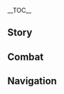 {{CharacterTabs}}
{{LanguageTabs}}
{{Stub|1={{Meta/VO|tl=1|rm=1|Chinese}}}}
__TOC__
==Story==
{{VO/Story
|character           = Xinyan
|language            = zh
|language_s          = zh
|language_t          = zh-tw
|name_s              = 辛焱
|name_t              = 辛焱
|vo_01_01_title_s    = 初次见面…
|vo_01_01_title_t    = 初次見面…
|vo_01_01_subtitle   = Hello
|vo_01_01_file       = VO_{language}{character} Hello.ogg
|vo_01_01_tx_s       = 我是辛焱，璃月港唯一的摇滚乐手，最近在想要不要去其他地方巡回演出，目的地的话…啊，听说你是走遍了很多地方的旅行者，对吧？让我加入你们吧！去哪里都行。
|vo_01_01_tx_t       = 我是辛焱，璃月港唯一的搖滾樂手，最近在想要不要去其他地方巡迴演出，目的地的話…啊，聽說{{MC|你|妳|mc=1}}是走遍了很多地方的旅行者，對吧？讓我加入你們吧！去哪裡都行。
|vo_01_01_rm         = 
|vo_01_01_tl         = 
|vo_02_01_title_s    = 闲聊・气势
|vo_02_01_title_t    = 閒聊・氣勢
|vo_02_01_subtitle   = Chat: Vigor
|vo_02_01_file       = VO_{language}{character} Chat - Vigor.ogg
|vo_02_01_tx_s       = 摇滚不可缺少的，就是激情&mdash;&mdash;喂，别发呆了，快动起来！
|vo_02_01_tx_t       = 搖滾不可缺少的，就是激情&mdash;&mdash;喂，別發呆了，快動起來！
|vo_02_01_rm         = Yáogǔn bùkě quēshǎo de, jiùshì jīqíng{{lmdash}} Wèi, bié fādāile, kuài dòng qǐlái!
|vo_02_01_tl         = An essential part to rock is passion&mdash; Hey, stop being dazed, get moving!
|vo_02_02_title_s    = 闲聊・新曲
|vo_02_02_title_t    = 閒聊・新曲
|vo_02_02_subtitle   = Chat: New Song
|vo_02_02_file       = VO_{language}{character} Chat - New Song.ogg
|vo_02_02_tx_s       = 要不我来弹首曲子给你听，我新写的哦？
|vo_02_02_tx_t       = 要不我來彈首曲子給{{MC|你|妳|mc=1}}聽，我新寫的哦？
|vo_02_02_rm         = Yào bù wǒ lái tán shǒu qǔzi gěi nǐ tīng, wǒ xīn xiě de ó?
|vo_02_02_tl         = How about I play a song for you? I just wrote it.
|vo_02_03_title_s    = 闲聊・注目
|vo_02_03_title_t    = 閒聊・注目
|vo_02_03_subtitle   = Chat: Look!
|vo_02_03_file       = VO_{language}{character} Chat - Look.ogg
|vo_02_03_tx_s       = 快看那边！好像有很摇滚的东西！
|vo_02_03_tx_t       = 快看那邊！好像有很搖滾的東西！
|vo_02_03_rm_s       = Kuài kàn nàbiān! Hǎoxiàng yǒu hěn yáogǔn de dōngxi!
|vo_02_03_rm_t       = Kuài kàn nàbiān! Hǎoxiàng yǒu hěn yáogǔn de dōngxī!
|vo_02_03_tl         = Look over there! Looks like there's something that rocks!
|vo_03_01_title_s    = 下雨的时候…
|vo_03_01_title_t    = 下雨的時候…
|vo_03_01_subtitle   = When It Rains
|vo_03_01_file       = VO_{language}{character} When It Rains.ogg
|vo_03_01_tx_s       = 这么大的雨…可不能让琴被淋到了啊。
|vo_03_01_tx_t       = 這麼大的雨…可不能讓琴被淋到了啊。
|vo_03_01_rm         = Zhème dà de yǔ... kě bùnéng ràng qín bèi lín dàole a.
|vo_03_01_tl         = So much rain... I can't let my guitar get wet.
|vo_03_02_title_s    = 打雷的时候…
|vo_03_02_title_t    = 打雷的時候…
|vo_03_02_subtitle   = When Thunder Strikes
|vo_03_02_file       = VO_{language}{character} When Thunder Strikes.ogg
|vo_03_02_tx_s       = 看样子这雨一时半会儿不会停…嗯，但演出不会推迟！
|vo_03_02_tx_t       = 看樣子這雨一時半會不會停…嗯，但演出不會推遲！
|vo_03_02_rm_s       = Kàn yàngzi zhè yǔ yīshí-bàn huǐr bùhuì tíng... Ǹg, dàn yǎnchū bùhuì tuīchí!
|vo_03_02_rm_t       = 
|vo_03_02_tl         = It looks like this rain isn't gonna stop for a while... *sigh* However the show won't get delayed!
|vo_03_03_title_s    = 下雪的时候…
|vo_03_03_title_t    = 下雪的時候…
|vo_03_03_subtitle   = When It Snows
|vo_03_03_file       = VO_{language}{character} When It Snows.ogg
|vo_03_03_tx_s       = 唔…这种天气要怎么吸引观众呢？对了！来一场「暴风雪极限耐力摇滚挑战」怎么样！
|vo_03_03_tx_t       = 唔…這種天氣要怎麼吸引觀眾呢？對了！來一場「暴風雪極限耐力搖滾挑戰」怎麼樣！
|vo_03_03_rm         = Wú... Zhè zhǒng tiānqì yào zěnme xīyǐn guānzhòng ne? Duìle! Lái yī chǎng "bàofēngxuě jíxiàn nàilì yáogǔn tiǎozhàn" zěnmeyàng!
|vo_03_03_tl         = *sigh*... How do we attract an audience in this weather? I know! How about we have a "Rock in the Extreme Blizzard Endurance Challenge"?
|vo_03_04_title_s    = 刮大风了…
|vo_03_04_title_t    = 颳大風了…
|vo_03_04_subtitle   = When the Wind Is Blowing
|vo_03_04_file       = VO_{language}{character} When the Wind Is Blowing.ogg
|vo_03_04_tx_s       = 呜哇，快找个地方躲躲，不然发型要塌了！
|vo_03_04_tx_t       = 嗚哇，快找個地方躲躲，不然髮型要塌了！
|vo_03_04_rm         = Wū wa, kuài zhǎo gè dìfāng duǒ duo, bùrán fǎxíng yào tāle!
|vo_03_04_tl         = Wah, Let's quickly find some shelter! Or else my hairdo is gonna collapse!
|vo_04_01_title_s    = 早上好…
|vo_04_01_title_t    = 早安…
|vo_04_01_subtitle   = Good Morning
|vo_04_01_file       = VO_{language}{character} Good Morning.ogg
|vo_04_01_tx_s       = 早啊，我刚刚在开嗓，今天嗓子的状态也好得很呢。
|vo_04_01_tx_t       = 早啊，我剛剛在開嗓，今天嗓子的狀態也好得很呢。
|vo_04_01_rm         = Zǎo a, wǒ gānggāng zài kāi sǎng, jīntiān sǎngzi de zhuàngtài yě hǎo dé hěn ne.
|vo_04_01_tl         = Morning, I was warming up my voice. My throat is in a good state today.
|vo_04_02_title_s    = 中午好…
|vo_04_02_title_t    = 午安…
|vo_04_02_subtitle   = Good Afternoon
|vo_04_02_file       = VO_{language}{character} Good Afternoon.ogg
|vo_04_02_tx_s       = 啊，收工了收工了，哈…没什么事的话，我去打个盹儿。
|vo_04_02_tx_t       = 啊，收工了收工了，哈…沒什麼事的話，我去打個盹。
|vo_04_02_rm         = 
|vo_04_02_tl         = 
|vo_04_03_title_s    = 晚上好…
|vo_04_03_title_t    = 晚上好…
|vo_04_03_subtitle   = Good Evening
|vo_04_03_file       = VO_{language}{character} Good Evening.ogg
|vo_04_03_tx_s       = 马上就要演出了，你也一起来嗨吗？
|vo_04_03_tx_t       = 馬上就要演出了，{{MC|你|妳|mc=1}}也一起來嗨嗎？
|vo_04_03_rm         = 
|vo_04_03_tl         = 
|vo_04_04_title_s    = 晚安…
|vo_04_04_title_t    = 晚安…
|vo_04_04_subtitle   = Good Night
|vo_04_04_file       = VO_{language}{character} Good Night.ogg
|vo_04_04_tx_s       = 哦，好的，你先去睡吧。我吗？我还要保养我的琴，还想改改曲子，嘿嘿，刚从舞台下来，睡也睡不着的。
|vo_04_04_tx_t       = 哦，好的，{{MC|你|妳|mc=1}}先去睡吧。我嗎？我還要保養我的琴，還想改改曲子，嘿嘿，剛從舞臺下來，睡也睡不著的。
|vo_04_04_rm         = 
|vo_04_04_tl         = 
|vo_05_01_title_s    = 关于{name_s}自己・凶恶
|vo_05_01_title_t    = 關於{name_t}自己・兇惡
|vo_05_01_subtitle   = About {character}: Frightening
|vo_05_01_file       = VO_{language}{character} About {character} - Frightening.ogg
|vo_05_01_tx_s       = 你居然不怕我？唉，有人说，我眼神跟刀子一样，衣服不好好穿，讲话也不守规矩。他们一看到我就躲得远远的，哎，真是…只是风格不一样而已，我又不是什么怪物…
|vo_05_01_tx_t       = {{MC|你|妳|mc=1}}居然不怕我？唉，有人說，我眼神跟刀子一樣，衣服不好好穿，講話也不守規矩。他們一看到我就躲得遠遠的，唉，真是…只是風格不一樣而已，我又不是什麼怪物…
|vo_05_01_rm         = 
|vo_05_01_tl         = 
|vo_05_02_title_s    = 关于{name_s}自己・摇滚
|vo_05_02_title_t    = 關於{name_t}自己・搖滾
|vo_05_02_subtitle   = About {character}: Rock 'N' Roll
|vo_05_02_file       = VO_{language}{character} About {character} - RockNRoll.ogg
|vo_05_02_tx_s       = 摇滚是从枫丹传过来的，算是新东西吧。不过啊，在璃月挺不受欢迎的，一般人都觉得吵吵嚷嚷，不喜欢听。所以我啊，很感激每一个能来听我唱歌的人，哈哈。
|vo_05_02_tx_t       = 搖滾是從楓丹傳過來的，算是新東西吧。不過啊，在璃月挺不受歡迎的，一般人都覺得吵吵嚷嚷，不喜歡聽。所以我啊，很感激每一個能來聽我唱歌的人，哈哈。
|vo_05_02_rm         = 
|vo_05_02_tl         = 
|vo_06_01_title_s    = 关于我们・观演
|vo_06_01_title_t    = 關於我們・觀演
|vo_06_01_subtitle   = About Us: The Audience
|vo_06_01_file       = VO_{language}{character} About Us - The Audience.ogg
|vo_06_01_tx_s       = 来看我演出？哈，到前面来吧！前面的感觉更好。咳咳，那么，璃月港独一份的摇滚现场，现在开始！
|vo_06_01_tx_t       = 來看我演出？哈，到前面來吧！前面的感覺更好。咳咳，那麼，璃月獨一份的搖滾現場，現在開始！
|vo_06_01_rm         = 
|vo_06_01_tl         = 
|vo_06_02_title_s    = 关于我们・投缘
|vo_06_02_title_t    = 關於我們・投緣
|vo_06_02_subtitle   = About Us: Kindred Spirits
|vo_06_02_friendship = 6
|vo_06_02_file       = VO_{language}{character} About Us - Kindred Spirits.ogg
|vo_06_02_tx_s       = 我还在想为什么和你这么聊得来，原来你不是这个世界的人，那也就用不着关心这个世界的条条框框了&mdash;&mdash;人生就该是这样！繁文缛节什么的统统闪一边去，无拘无束，自由自在。
|vo_06_02_tx_t       = 我還在想為什麼和{{MC|你|妳|mc=1}}這麼聊得來，原來{{MC|你|妳|mc=1}}不是這個世界的人，那也就用不著關心這個世界的條條框框了&mdash;&mdash;人生就該是這樣！繁文縟節什麼的統統閃一邊去，無拘無束，自由自在。
|vo_06_02_rm         = 
|vo_06_02_tl         = 
|vo_06_03_title_s    = 关于我们・邀请
|vo_06_03_title_t    = 關於我們・邀請
|vo_06_03_subtitle   = About Us: Invitation
|vo_06_03_friendship = 6
|vo_06_03_file       = VO_{language}{character} About Us - Invitation.ogg
|vo_06_03_tx_s       = 我想让我摇滚的音乐元素更丰富一点。其实，你的节奏感很好嘛，要不要试试帮我打鼓？没打过？唉呀，不要怯场，关键是气势。来试试看嘛，你绝对很有天赋的。
|vo_06_03_tx_t       = 我想讓我搖滾的音樂元素更豐富一點。其實，{{MC|你|妳|mc=1}}的節奏感很好嘛，要不要試試幫我打鼓？沒打過？唉呀，不要怯場，關鍵是氣勢。來試試看嘛，{{MC|你|妳|mc=1}}絕對很有天賦的。
|vo_06_03_rm         = 
|vo_06_03_tl         = 
|vo_07_01_title_s    = 关于「神之眼」…
|vo_07_01_title_t    = 關於「神之眼」…
|vo_07_01_subtitle   = About the [[Vision]]
|vo_07_01_friendship = 4
|vo_07_01_file       = VO_{language}{character} About the Vision.ogg
|vo_07_01_tx_s       = 会把「神之眼」的火用来给摇滚伴奏的，估计全提瓦特也就我一个。有人批评我，应该好好敬重这种力量…不过，既然神都把「神之眼」给了我，就说明他对我的用法，也是认可的吧。
|vo_07_01_tx_t       = 會把「神之眼」的火用來給搖滾伴奏的，大概全提瓦特也就我一個。有人批評我，應該好好敬重這種力量…不過，既然神都把「神之眼」給了我，就說明他對我的用法，也是認可的吧。
|vo_07_01_rm         = 
|vo_07_01_tl         = 
|vo_07_02_title_s    = 有什么想要分享・命名
|vo_07_02_title_t    = 有什麼想要分享・命名
|vo_07_02_subtitle   = Something to Share: Naming
|vo_07_02_friendship = 4
|vo_07_02_file       = VO_{language}{character} Something to Share - Naming.ogg
|vo_07_02_tx_s       = 这把琴，是我亲手做的哦。本来是按照枫丹的摇滚乐器来做的，但做着做着就不再是一个东西了。我一直想给它取一个好听又好记的名字，比如「焱琴」「碎玉」「定山」什么的，但还是差点味道…你有什么好主意吗？
|vo_07_02_tx_t       = 這把琴，是我親手做的哦。本來是按照楓丹的搖滾樂器來做的，但做著做著就不再是一個東西了。我一直想給它取一個好聽又好記的名字，比如「焱琴」「碎玉」「定山」什麼的，但還是差點味道…{{MC|你|妳|mc=1}}有什麼好主意嗎？
|vo_07_02_rm         = 
|vo_07_02_tl         = 
|vo_07_03_title_s    = 有什么想要分享・宴乐
|vo_07_03_title_t    = 有什麼想要分享・宴樂
|vo_07_03_subtitle   = Something to Share: Opera
|vo_07_03_file       = VO_{language}{character} Something to Share - Opera.ogg
|vo_07_03_tx_s       = 欸，你知道「宴乐」吗？就是有钱人在宴会上听的曲子。一会儿唱这个多有本事，一会儿又唱那个多了不起…把音乐用成这个样子，哎呀，一点儿都不摇滚。
|vo_07_03_tx_t       = 欸，{{MC|你|妳|mc=1}}知道「宴樂」嗎？就是有錢人在宴會上聽的曲子。一會唱這個多有本事，一會又唱那個多了不起…把音樂用成這個樣子，哎呀，一點都不搖滾。
|vo_07_03_rm         = 
|vo_07_03_tl         = 
|vo_07_04_title_s    = 感兴趣的见闻…
|vo_07_04_title_t    = 感興趣的見聞…
|vo_07_04_subtitle   = Interesting Things
|vo_07_04_file       = VO_{language}{character} Interesting Things.ogg
|vo_07_04_tx_s       = 我最喜欢的一套演出服，是我亲手用「霓裳花」织的。你肯定也见过那种花吧，红得够激情。而且，和我的摇滚也很搭呢。
|vo_07_04_tx_t       = 我最喜歡的一套演出服，是我親手用「霓裳花」織的。{{MC|你|妳|mc=1}}肯定也見過那種花吧，紅得夠激情。而且，和我的搖滾也很搭呢。
|vo_07_04_rm         = 
|vo_07_04_tl         = 
|vo_08_01_title_s    = 关于香菱…
|vo_08_01_title_t    = 關於香菱…
|vo_08_01_subtitle   = About [[Xiangling]]
|vo_08_01_friendship = 4
|vo_08_01_file       = VO_{language}{character} About Xiangling.ogg
|vo_08_01_tx_s       = 我经常去「万民堂」吃夜宵，香菱如果手头不忙，还经常跟我聊天，一直聊到很晚很晚。啊？你问我都点的啥？嗯…其实是香菱做啥我吃啥，哈哈。每次都不一样，味道也千变万化，她可以说是料理界的「摇滚明星」了！
|vo_08_01_tx_t       = 我經常去「萬民堂」吃宵夜，香菱如果手頭不忙，還經常跟我聊天，一直聊到很晚很晚。啊？{{MC|你|妳|mc=1}}問我都點的啥？嗯…其實是香菱做啥我吃啥，哈哈。每次都不一樣，味道也千變萬化，她可以說是料理界的「搖滾明星」了！
|vo_08_01_rm         = 
|vo_08_01_tl         = 
|vo_08_02_title_s    = 关于钟离…
|vo_08_02_title_t    = 關於鍾離…
|vo_08_02_subtitle   = About [[Zhongli]]
|vo_08_02_friendship = 4
|vo_08_02_file       = VO_{language}{character} About Zhongli.ogg
|vo_08_02_tx_s       = 以前没什么人听我的摇滚，有一天他突然来邀请我，说可以去他那里试试，合适的话可以去当驻唱歌手，我心里激动啊，终于有人理解我的音乐了！就直接答应了下来。结果去了场地才知道，他居然是那个「往生堂」的客卿…这明显不合适啊，真是个怪人。
|vo_08_02_tx_t       = 以前沒什麼人聽我的搖滾，有一天他突然來邀請我，說可以去他那裡試試，適合的話可以去當駐唱歌手，我心裡激動啊，終於有人理解我的音樂了！就直接答應了下來。結果去了場地才知道，他居然是那個「往生堂」的客卿…這明顯不適合啊，真是個怪人。
|vo_08_02_rm         = 
|vo_08_02_tl         = 
|vo_08_03_title_s    = 关于凝光…
|vo_08_03_title_t    = 關於凝光…
|vo_08_03_subtitle   = About [[Ningguang]]
|vo_08_03_friendship = 4
|vo_08_03_file       = VO_{language}{character} About Ningguang.ogg
|vo_08_03_tx_s       = 你知道千岩军吧？他们以前总是妨碍我，说什么这里也不准搭舞台，那里也不准，麻烦死了。咳咳，不过在我找总务司申诉之后，听说那个「天权星」专门修订了璃月的什么…呃…反正是某个规则，划定了演出专属场地，还要申请什么许可。哎…其实还是很麻烦，不过，好歹不用像之前一样，被赶得到处乱跑了嘛。
|vo_08_03_tx_t       = {{MC|你|妳|mc=1}}知道千岩軍吧？他們以前總是妨礙我，說什麼這裡也不准搭舞臺，那裡也不准，麻煩死了。咳咳，不過在我找總務司申訴之後，聽說那個「天權星」專門修訂了璃月的什麼…呃…反正是某個規則，劃定了演出專屬場地，還要申請什麼許可。哎…其實還是很麻煩，不過，好歹不用像之前一樣，被趕得到處亂跑了嘛。
|vo_08_03_rm         = 
|vo_08_03_tl         = 
|vo_08_04_title_s    = 关于白术…
|vo_08_04_title_t    = 關於白朮…
|vo_08_04_subtitle   = About [[Baizhu]]
|vo_08_04_friendship = 4
|vo_08_04_file       = VO_{language}{character} About Baizhu.ogg
|vo_08_04_tx_s       = 白术先生开的药方保养嗓子效果一流，为了答谢他，我在他面前来了一段即兴摇滚，结果…他养的那条蛇就晕了过去。从那以后，那条蛇看到我就一个劲儿地往白术先生的衣领里面钻，哈哈哈。我从那以后才知道，蛇原来对震动很敏感。
|vo_08_04_tx_t       = 白朮先生開的藥方保養嗓子效果一流，為了答謝他，我在他面前來了一段即興搖滾，結果…他養的那條蛇就暈了過去。從那以後，那條蛇看到我就一個勁地往白朮先生的衣領裡面鑽，哈哈哈。我從那以後才知道，蛇原來對震動很敏感。
|vo_08_04_rm         = 
|vo_08_04_tl         = 
|vo_08_05_title_s    = 关于北斗…
|vo_08_05_title_t    = 關於北斗…
|vo_08_05_subtitle   = About [[Beidou]]
|vo_08_05_friendship = 4
|vo_08_05_file       = VO_{language}{character} About Beidou.ogg
|vo_08_05_tx_s       = 她啊，说话直爽，气量也大，聊起来特别投缘。「死兆星」号乘风破浪的故事，实在是太帅了，给了我很多摇滚的灵感。嘿嘿，我还专门写了一首歌给他们。现在，只要我唱第一句，好多船员都能跟我唱下去，都快变成船歌啦。
|vo_08_05_tx_t       = 她啊，說話直爽，氣量也大，聊起來特別投緣。「死兆星」號乘風破浪的故事，實在是太帥了，給了我很多搖滾的靈感。嘿嘿，我還專門寫了一首歌給他們。現在，只要我唱第一句，好多船員都能跟我唱下去，都快變成船歌啦。
|vo_08_05_rm         = 
|vo_08_05_tl         = 
|vo_08_06_title_s    = 关于重云…
|vo_08_06_title_t    = 關於重雲…
|vo_08_06_subtitle   = About [[Chongyun]]
|vo_08_06_friendship = 4
|vo_08_06_file       = VO_{language}{character} About Chongyun.ogg
|vo_08_06_tx_s       = 他超有意思！看上去文静内向，但有一次演出，他好像是被朋友叫过来，要跟我说什么话。舞台上声音太大，我还没听清呢，他已经一个箭步跳上台来和我一起唱了，还唱得特别摇滚。这就叫「人不可貌相」吧。
|vo_08_06_tx_t       = 他超有意思！看上去文靜內向，但有一次演出，他好像是被朋友叫過來，要跟我說什麼話。舞臺上聲音太大，我還沒聽清呢，他已經一個箭步跳上臺來和我一起唱了，還唱得特別搖滾。這就叫「人不可貌相」吧。
|vo_08_06_rm         = 
|vo_08_06_tl         = 
|vo_08_07_title_s    = 关于胡桃…
|vo_08_07_title_t    = 關於胡桃…
|vo_08_07_subtitle   = About [[Hu Tao]]
|vo_08_07_friendship = 4
|vo_08_07_file       = VO_{language}{character} About Hu Tao.ogg
|vo_08_07_tx_s       = 她明明是往生堂的堂主，却每天一副开开心心的样子，完全不知道在想什么。街上碰到的话，还会大大方方地和我打招呼，说什么「喜欢玩火的人，是生意兴隆的保障呢。」…呃，有、有点诡异。
|vo_08_07_tx_t       = 她明明是往生堂的堂主，卻每天一副開開心心的樣子，完全不知道在想什麼。街上碰到的話，還會大大方方地和我打招呼，說什麼「喜歡玩火的人，是生意興隆的保障呢。」…呃，有、有點詭異。
|vo_08_07_rm         = 
|vo_08_07_tl         = 
|vo_08_08_title_s    = 关于云堇…
|vo_08_08_title_t    = 關於雲堇…
|vo_08_08_subtitle   = About [[Yun Jin]]
|vo_08_08_friendship = 4
|vo_08_08_file       = VO_{language}{character} About Yun Jin.ogg
|vo_08_08_tx_s       = 告诉你个小秘密，别到处乱讲哦。那个人可喜欢摇滚了，不管多忙，一周都来听我三场，只多不少。按理说，「和裕茶馆」的戏班头牌，该喜欢什么琴棋书画，花鸟虫鱼才对吧？肯定是平时被憋坏了，哈哈哈。
|vo_08_08_tx_t       = 告訴{{MC|你|妳|mc=1}}個小秘密，別到處亂講哦。那個人可喜歡搖滾了，不管多忙，一周都來聽我三場，只多不少。按理說，「和裕茶館」的戲班頭牌，該喜歡什麼琴棋書畫，花鳥蟲魚才對吧？肯定是平時被憋壞了，哈哈哈。
|vo_08_08_rm         = 
|vo_08_08_tl         = 
|vo_09_01_title_s    = 想要了解{name_s}・其一
|vo_09_01_title_t    = 想要瞭解{name_t}・其一
|vo_09_01_subtitle   = More About {character}: I
|vo_09_01_file       = VO_{language}{character} More About {character} - 01.ogg
|vo_09_01_tx_s       = 想要了解我？哈，一般人看到我就躲得远远的了，你还真是奇怪。那好吧，那就…从了解我的摇滚开始？
|vo_09_01_tx_t       = 想要瞭解我？哈，一般人看到我就躲得遠遠的了，{{MC|你|妳|mc=1}}還真是奇怪。那好吧，那就…從瞭解我的搖滾開始？
|vo_09_01_rm         = 
|vo_09_01_tl         = 
|vo_09_02_title_s    = 想要了解{name_s}・其二
|vo_09_02_title_t    = 想要瞭解{name_t}・其二
|vo_09_02_subtitle   = More About {character}: II
|vo_09_02_friendship = 3
|vo_09_02_file       = VO_{language}{character} More About {character} - 02.ogg
|vo_09_02_tx_s       = 小时候，大人都让我要像个女孩子，让我学这个，学那个，但我天赋不行，总是挨骂。摇滚就不一样，没人教我，我也能做得很好，但却被大人说「没个女孩儿样」，唉，这就叫成见。
|vo_09_02_tx_t       = 小時候，大人都讓我要像個女孩子，讓我學這個，學那個，但我天賦不行，總是挨罵。搖滾就不一樣，沒人教我，我也能做得很好，但卻被大人說「沒個女孩樣」，唉，這就叫成見。
|vo_09_02_rm         = 
|vo_09_02_tl         = 
|vo_09_03_title_s    = 想要了解{name_s}・其三
|vo_09_03_title_t    = 想要瞭解{name_t}・其三
|vo_09_03_subtitle   = More About {character}: III
|vo_09_03_friendship = 4
|vo_09_03_file       = VO_{language}{character} More About {character} - 03.ogg
|vo_09_03_tx_s       = 你有注意到我今天有什么区别吗？其实为了见你，我出门之前做了面部的按摩，放松了眼睛和嘴，还对着镜子练习了半小时的微笑。怎么样？是不是看上去没那么凶了？比原来更凶了？唉…
|vo_09_03_tx_t       = {{MC|你|妳|mc=1}}有注意到我今天有什麼區別嗎？其實為了見{{MC|你|妳|mc=1}}，我出門之前做了面部的按摩，放鬆了眼睛和嘴，還對著鏡子練習了半小時的微笑。怎麼樣？是不是看上去沒那麼兇了？比原來更兇了？唉…
|vo_09_03_rm         = 
|vo_09_03_tl         = 
|vo_09_04_title_s    = 想要了解{name_s}・其四
|vo_09_04_title_t    = 想要瞭解{name_t}・其四
|vo_09_04_subtitle   = More About {character}: IV
|vo_09_04_friendship = 5
|vo_09_04_file       = VO_{language}{character} More About {character} - 04.ogg
|vo_09_04_tx_s       = 陪我练琴辛苦了！欸？差不多到中午了，来吃午饭吧，你的份我也准备了！喏，里面有西红柿，香肠，煎蛋…什么？我不像是做这种事的人？别、别小看我啊！做个吃的，摆个可爱的造型，也、也没什么不行的吧。
|vo_09_04_tx_t       = 陪我練琴辛苦了！欸？差不多到中午了，來吃午飯吧，{{MC|你|妳|mc=1}}的份我也準備了！喏，裡面有番茄，香腸，煎蛋…什麼？我不像是做這種事的人？別、別小看我啊！做個吃的，擺個可愛的造型，也、也沒什麼不行的吧。
|vo_09_04_rm         = 
|vo_09_04_tl         = 
|vo_09_05_title_s    = 想要了解{name_s}・其五
|vo_09_05_title_t    = 想要瞭解{name_t}・其五
|vo_09_05_subtitle   = More About {character}: V
|vo_09_05_friendship = 6
|vo_09_05_file       = VO_{language}{character} More About {character} - 05.ogg
|vo_09_05_tx_s       = 我很信奉摇滚的反抗精神，但我觉得这不代表我就一定要去张扬个性，我也可以有很正常的生活，可以做缝纫，可以养花养鱼，可以做造型可爱的菜肴，可以喜欢任何事，还有…任何人，对吧。
|vo_09_05_tx_t       = 我很信奉搖滾的反抗精神，但我覺得這不代表我就一定要去張揚個性，我也可以有很正常的生活，可以做縫紉，可以養花養魚，可以做造型可愛的菜餚，可以喜歡任何事，還有…任何人，對吧。
|vo_09_05_rm         = 
|vo_09_05_tl         = 
|vo_10_01_title_s    = {name_s}的爱好…
|vo_10_01_title_t    = {name_t}的愛好…
|vo_10_01_subtitle   = {character}'s Hobbies
|vo_10_01_file       = VO_{language}{character} Hobbies.ogg
|vo_10_01_tx_s       = 爱好那当然是摇滚！你有没有全情投入过某件事呢？当你与你最爱的东西合二为一，时间空间什么的都不再重要，只需要尽情享受，尽情宣泄&mdash;&mdash;对对！这样沉醉进去的感觉，上百次上千次都不够！
|vo_10_01_tx_t       = 愛好那當然是搖滾！{{MC|你|妳|mc=1}}有沒有全情投入過某件事呢？當{{MC|你|妳|mc=1}}與{{MC|你|妳|mc=1}}最愛的東西合二為一，時間空間什麼的都不再重要，只需要盡情享受，盡情宣洩&mdash;&mdash;對對！這樣沉醉進去的感覺，上百次上千次都不夠！
|vo_10_01_rm         = 
|vo_10_01_tl         = 
|vo_10_02_title_s    = {name_s}的烦恼…
|vo_10_02_title_t    = {name_t}的煩惱…
|vo_10_02_subtitle   = {character}'s Troubles
|vo_10_02_file       = VO_{language}{character} Troubles.ogg
|vo_10_02_tx_s       = 我每次不小心和路边的小孩子对上眼，都会把他们吓哭。唉，到底有没有办法，能让我看起来不那么凶啊？能想到的办法我全试过了，都没什么用…
|vo_10_02_tx_t       = 我每次不小心和路邊的小孩子對上眼，都會把他們嚇哭。唉，到底有沒有辦法，能讓我看起來不那麼兇啊？能想到的辦法我全試過了，都沒什麼用…
|vo_10_02_rm         = 
|vo_10_02_tl         = 
|vo_10_03_title_s    = 喜欢的食物…
|vo_10_03_title_t    = 喜歡的食物…
|vo_10_03_subtitle   = Favorite Food
|vo_10_03_file       = VO_{language}{character} Favorite Food.ogg
|vo_10_03_tx_s       = 璃港船局的午饭真的超好吃！油水很多，肉也管够，虽然菜就那么几样，但我怎么吃都吃不腻！要我说，光是为了尝尝他们的午饭，就值得去船局干一天活！
|vo_10_03_tx_t       = 璃港船局的午飯真的超好吃！油水很多，肉也夠，雖然菜就那麼幾樣，但我怎麼吃都吃不膩！要我說，光是為了嚐嚐他們的午飯，就值得去船局幹一天活！
|vo_10_03_rm         = 
|vo_10_03_tl         = 
|vo_10_04_title_s    = 讨厌的食物…
|vo_10_04_title_t    = 討厭的食物…
|vo_10_04_subtitle   = Least Favorite Food
|vo_10_04_file       = VO_{language}{character} Least Favorite Food.ogg
|vo_10_04_tx_s       = 我几乎不挑食，但我讨厌清汤寡水的菜。咸就是咸，辣就是辣，有滋有味吃着才过瘾！哪怕食材只够做一道「珍珠翡翠白玉汤」，我也会事先备好干碟蘸水。
|vo_10_04_tx_t       = 我幾乎不挑食，但我討厭清湯寡水的菜。鹹就是鹹，辣就是辣，有滋有味吃起來才過癮！哪怕食材只夠做一道「珍珠翡翠白玉湯」，我也會事先備好醬料。
|vo_10_04_rm         = 
|vo_10_04_tl         = <!-- Receiving a Gift -->
|vo_11_01_title_s    = 收到赠礼・其一
|vo_11_01_title_t    = 收到贈禮・其一
|vo_11_01_subtitle   = Receiving a Gift: I
|vo_11_01_file       = VO_{language}{character} Receiving a Gift - 01.ogg
|vo_11_01_tx_s       = 身体情不自禁想要跟着律动起来。太酷了！
|vo_11_01_tx_t       = 身體情不自禁想要跟著律動起來。太酷了！
|vo_11_01_rm         = 
|vo_11_01_tl         = 
|vo_11_02_title_s    = 收到赠礼・其二
|vo_11_02_title_t    = 收到贈禮・其二
|vo_11_02_subtitle   = Receiving a Gift: II
|vo_11_02_file       = VO_{language}{character} Receiving a Gift - 02.ogg
|vo_11_02_tx_s       = 味道不错，稍微欠点「火花」…需要我帮你摆个盘吗？
|vo_11_02_tx_t       = 味道不錯，稍微欠點「火花」…需要我幫{{MC|你|妳|mc=1}}擺個盤嗎？
|vo_11_02_rm         = 
|vo_11_02_tl         = 
|vo_11_03_title_s    = 收到赠礼・其三
|vo_11_03_title_t    = 收到贈禮・其三
|vo_11_03_subtitle   = Receiving a Gift: III
|vo_11_03_file       = VO_{language}{character} Receiving a Gift - 03.ogg
|vo_11_03_tx_s       = 你不介意我调点佐料，配着吃吧？
|vo_11_03_tx_t       = {{MC|你|妳|mc=1}}不介意我調點佐料，配著吃吧？
|vo_11_03_rm         = 
|vo_11_03_tl         = 
|vo_12_01_title_s    = 生日…
|vo_12_01_title_t    = 生日…
|vo_12_01_subtitle   = Birthday
|vo_12_01_file       = VO_{language}{character} Birthday.ogg
|vo_12_01_tx_s       = 生日快乐！你看，这是我特地做的刺绣，我参考枫丹的洋娃娃的样子，把我们两个纹在了上面，特别可爱对吧？欸…为什么这样看着我呀，我、我会刺绣是很奇怪的事吗？
|vo_12_01_tx_t       = 生日快樂！{{MC|你|妳|mc=1}}看，這是我特地做的刺繡，我參考楓丹的洋娃娃的樣子，把我們兩個紋在了上面，很可愛對吧？欸…為什麼這樣看著我呀，我、我會刺繡是很奇怪的事嗎？
|vo_12_01_rm         = 
|vo_12_01_tl         = 
|vo_13_01_title_s    = 突破的感受・起
|vo_13_01_title_t    = 突破的感受・起
|vo_13_01_subtitle   = Feelings About Ascension: Intro
|vo_13_01_ascension  = 1
|vo_13_01_file       = VO_{language}{character} Feelings About Ascension - 01.ogg
|vo_13_01_tx_s       = 嗯！就是这样的节奏！
|vo_13_01_tx_t       = 嗯！就是這樣的節奏！
|vo_13_01_rm         = 
|vo_13_01_tl         = 
|vo_13_02_title_s    = 突破的感受・承
|vo_13_02_title_t    = 突破的感受・承
|vo_13_02_subtitle   = Feelings About Ascension: Building Up
|vo_13_02_ascension  = 2
|vo_13_02_file       = VO_{language}{character} Feelings About Ascension - 02.ogg
|vo_13_02_tx_s       = 状态火热，期待我的下一次演出吧！
|vo_13_02_tx_t       = 狀態火熱，期待我的下一次演出吧！
|vo_13_02_rm         = 
|vo_13_02_tl         = 
|vo_13_03_title_s    = 突破的感受・转
|vo_13_03_title_t    = 突破的感受・轉
|vo_13_03_subtitle   = Feelings About Ascension: Climax
|vo_13_03_ascension  = 4
|vo_13_03_file       = VO_{language}{character} Feelings About Ascension - 03.ogg
|vo_13_03_tx_s       = 掌握了这么强的力量，说不定也能创作出前所未有的摇滚！谢谢你，我的新作不会让你失望的！
|vo_13_03_tx_t       = 掌握了這麼強的力量，說不定也能創作出前所未有的搖滾！謝謝{{MC|你|妳|mc=1}}，我的新作不會讓{{MC|你|妳|mc=1}}失望的！
|vo_13_03_rm         = 
|vo_13_03_tl         = 
|vo_13_04_title_s    = 突破的感受・合
|vo_13_04_title_t    = 突破的感受・合
|vo_13_04_subtitle   = Feelings About Ascension: Conclusion
|vo_13_04_ascension  = 6
|vo_13_04_file       = VO_{language}{character} Feelings About Ascension - 04.ogg
|vo_13_04_tx_s       = 酷！我感受到你饱满的「激情」了！那么，就让我写一首专属于你的摇滚，只为你而奏响吧！
|vo_13_04_tx_t       = 酷！我感受到{{MC|你|妳|mc=1}}飽滿的「激情」了！那麼，就讓我寫一首專屬於{{MC|你|妳|mc=1}}的搖滾，只為{{MC|你|妳|mc=1}}而奏響吧！
|vo_13_04_rm         = 
|vo_13_04_tl         = 
}}

==Combat==
{{Combat VO
|character           = Xinyan
|language            = zh

|skill_1_tx_s        = 能跟上节拍吗？
|skill_1_tx_t        = 能跟上節拍嗎？
|skill_1_rm          =
|skill_1_tl          =
|skill_2_tx_s        = 热情还不够！
|skill_2_tx_t        = 熱情還不夠！
|skill_2_rm          =
|skill_2_tl          =
|skill_3_tx_s        = 来点火花吧！
|skill_3_tx_t        = 來點火花吧！
|skill_3_rm          =
|skill_3_tl          =

|burst_1_tx_s        = 摇滚时间到！
|burst_1_tx_t        = 搖滾時間到！
|burst_1_rm          =
|burst_1_tl          =
|burst_2_tx_s        = 为反抗高歌！
|burst_2_tx_t        = 為反抗高歌！
|burst_2_rm          =
|burst_2_tl          =
|burst_3_tx_s        = 听我的最强音！
|burst_3_tx_t        = 聽我的最強音！
|burst_3_rm          =
|burst_3_tl          =

|sprint-s_1_file     = Sprint Start 01,Sprint Start 02,Sprint Start 03

|glider_1_file       = Deploying Wind Glider 01,Deploying Wind Glider 02,Deploying Wind Glider 03

|chest_1_tx_s        = 为了庆祝，演奏一曲吧！
|chest_1_tx_t        = 為了慶祝，演奏一曲吧！
|chest_1_rm          =
|chest_1_tl          =
|chest_2_tx_s        = 很「摇滚」嘛！
|chest_2_tx_t        = 很「搖滾」嘛！
|chest_2_rm          =
|chest_2_tl          =
|chest_3_tx_s        = 气氛嗨起来了！
|chest_3_tx_t        = 氣氛嗨起來了！
|chest_3_rm          =
|chest_3_tl          =

|low-hp_1_tx_s       = 都还只是前奏…
|low-hp_1_tx_t       = 都還只是前奏…
|low-hp_1_rm         =
|low-hp_1_tl         =
|low-hp_2_tx_s       = 乐感不太好啊。
|low-hp_2_tx_t       = 樂感不太好啊。
|low-hp_2_rm         =
|low-hp_2_tl         =
|low-hp_3_tx_s       = 这种程度，早习惯了。
|low-hp_3_tx_t       = 這種程度，早習慣了。
|low-hp_3_rm         =
|low-hp_3_tl         =

|ally-low-hp_1_tx_s  = 我的摇滚会支援你的。
|ally-low-hp_1_tx_t  = 我的搖滾會支援你的。
|ally-low-hp_1_rm    = 
|ally-low-hp_1_tl    = 
|ally-low-hp_2_tx_s  = 这可不摇滚！
|ally-low-hp_2_tx_t  = 這可不搖滾！
|ally-low-hp_2_rm    = 
|ally-low-hp_2_tl    = 

|fallen_1_tx_s       = 节拍…乱了。
|fallen_1_tx_t       = 節拍…亂了。
|fallen_1_rm         =
|fallen_1_tl         =
|fallen_2_tx_s       = 还不够…激昂…
|fallen_2_tx_t       = 還不夠…激昂…
|fallen_2_rm         =
|fallen_2_tl         =
|fallen_3_tx_s       = 不该…跑调的。
|fallen_3_tx_t       = 不該…走音的。
|fallen_3_rm         =
|fallen_3_tl         =

|hit-l_1_file        = Light Hit Taken 02
|hit-l_1_tx_s        = 这可不摇滚。
|hit-l_1_tx_t        = 這可不搖滾。
|hit-l_1_rm          =
|hit-l_1_tl          =
|hit-l_2_file        = Light Hit Taken 01,Light Hit Taken 03,Light Hit Taken 04,Light Hit Taken 05,Light Hit Taken 06

|hit-h_1_file        = Heavy Hit Taken 02
|hit-h_1_tx_s        = 啊，我的琴！
|hit-h_1_tx_t        = 啊，我的琴！
|hit-h_1_rm          =
|hit-h_1_tl          =
|hit-h_2_file        = Heavy Hit Taken 01,Heavy Hit Taken 03,Heavy Hit Taken 04,Heavy Hit Taken 05,Heavy Hit Taken 06

|join_1_tx_s         = 轮到我登场了！
|join_1_tx_t         = 輪到我登場了！
|join_1_rm           =
|join_1_tl           =
|join_2_tx_s         = 非常摇滚的选择！
|join_2_tx_t         = 非常搖滾的選擇！
|join_2_rm           =
|join_2_tl           =
|join_3_tx_s         = 一起演奏吧！
|join_3_tx_t         = 一起演奏吧！
|join_3_rm           =
|join_3_tl           =

|idle_1_file         =Standby 01

|atk-l_1_file        = Light Attack 01,Light Attack 02,Light Attack 03,Light Attack 04,Light Attack 05,Light Attack 06,Light Attack 07

|atk-m_1_file        = Mid Attack 01,Mid Attack 02,Mid Attack 03

|atk-h_1_file        = Heavy Attack 01,Heavy Attack 02,Heavy Attack 03

|climb_1_file        = Climbing 01,Climbing 02,Climbing 03,Climbing 04,Climbing 05

|climb-b_1_file      = Climbing Breath 01,Climbing Breath 02,Climbing Breath 03

|jump_1_file         = Jumping 01,Jumping 02,Jumping 03,Jumping 04,Jumping 05
}}

==Navigation==
{{Character Navbox|link type=vo-zh}}
